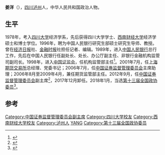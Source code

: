 '''姜洋'''（{{bd|1956年|9月||}}），[[四川|四川]][[泸州|泸州]]人，中华人民共和国政治人物。

== 生平 ==
1978年，考入[[四川大学|四川大学]]经济学系，先后获得四川大学学士、[[西南财经大学|西南财经大学]]经济学硕士和博士学位。1996年，聘为中国人民银行研究生部硕士研究生导师、教授。曾在[[经济日报|经济日报]]社、[[金融时报_(中国)|金融时报]]社担任记者、编辑。1989年，进入[[中国人民银行|中国人民银行]]总行工作，先后在中国人民银行任副处长、处长、办公厅副主任、非银行金融机构监管司副司长。1998年，进入[[中国证监会|中国证监会]]，任机构监管部主任<ref>{{cite book|editor=李幛哲|title=中国股史系列书 中国股市发展报告 2012|date=2013年3月|publisher=北京：经济管理出版社|isbn=978-7-5096-2383-1|pages=75|accessdate=2016-05-28}}</ref>。2001年7月，任[[上海期货交易所|上海期货交易所]]总经理、党委书记；2006年7月，任[[中国证券监督管理委员会|中国证券监督管理委员会]]主席助理；2006年8月至2009年4月，兼任期货监管部主任。2012年9月，任[[中国证券监督管理委员会|中国证券监督管理委员会]]副主席<ref>{{cite news|title=姜洋副主席在中国农村金融发展论坛上的讲话|url=http://www.csrc.gov.cn/pub/newsite/zjhxwfb/xwdd/201504/t20150426_275595.html|accessdate=2016-05-28|agency=中国证监会|date=2015-04-26|archive-date=2017-03-05|archive-url=https://web.archive.org/web/20170305010838/http://www.csrc.gov.cn/pub/newsite/zjhxwfb/xwdd/201504/t20150426_275595.html|dead-url=no}}</ref>，2017年12月卸任。2018年1月，当选[[中国人民政治协商会议第十三届全国委员会委员名单|第十三届全国政协委员]]<ref>{{Cite web|url=http://sports.163.com/18/0126/06/D92BRKK400051C89.html|title=中国人民政治协商会议第十三届全国委员会委员名单|accessdate=2018-01-26|last=|work=网易|archive-url=https://web.archive.org/web/20180127143232/http://sports.163.com/18/0126/06/D92BRKK400051C89.html|archive-date=2018-01-27|dead-url=yes}}</ref>。
==参考==
{{reflist}}

{{DEFAULTSORT:J}}
[[Category:中国证券监督管理委员会副主席|Category:中国证券监督管理委员会副主席]]
[[Category:四川大学校友|Category:四川大学校友]]
[[Category:西南财经大学校友|Category:西南财经大学校友]]
[[Category:泸州人|Category:泸州人]]
[[Category:姜姓|YANG]]
[[Category:第十三届全国政协委员|Category:第十三届全国政协委员]]